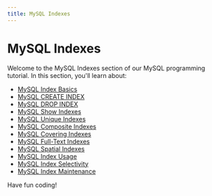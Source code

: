 ```yaml
---
title: MySQL Indexes
---
```


# MySQL Indexes

Welcome to the MySQL Indexes section of our MySQL programming tutorial. In this section, you'll learn about:

- [MySQL Index Basics](./0-mysql-index-basics.mdx)
- [MySQL CREATE INDEX](./1-mysql-create-index.mdx)
- [MySQL DROP INDEX](./2-mysql-drop-index.mdx)
- [MySQL Show Indexes](./3-mysql-show-indexes.mdx)
- [MySQL Unique Indexes](./4-mysql-unique-indexes.mdx)
- [MySQL Composite Indexes](./5-mysql-composite-indexes.mdx)
- [MySQL Covering Indexes](./6-mysql-covering-indexes.mdx)
- [MySQL Full-Text Indexes](./7-mysql-full-text-indexes.mdx)
- [MySQL Spatial Indexes](./8-mysql-spatial-indexes.mdx)
- [MySQL Index Usage](./9-mysql-index-usage.mdx)
- [MySQL Index Selectivity](./10-mysql-index-selectivity.mdx)
- [MySQL Index Maintenance](./11-mysql-index-maintenance.mdx)

Have fun coding!
